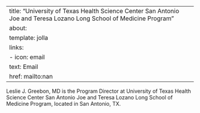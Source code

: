
---
title: "University of Texas Health Science Center San Antonio Joe and Teresa Lozano Long School of Medicine Program"
about:
  template: jolla
  links:
    - icon: email
      text: Email
      href: mailto:nan
---

Leslie J. Greebon, MD is the Program Director at University of Texas Health Science Center San Antonio Joe and Teresa Lozano Long School of Medicine Program, located in San Antonio, TX. 

